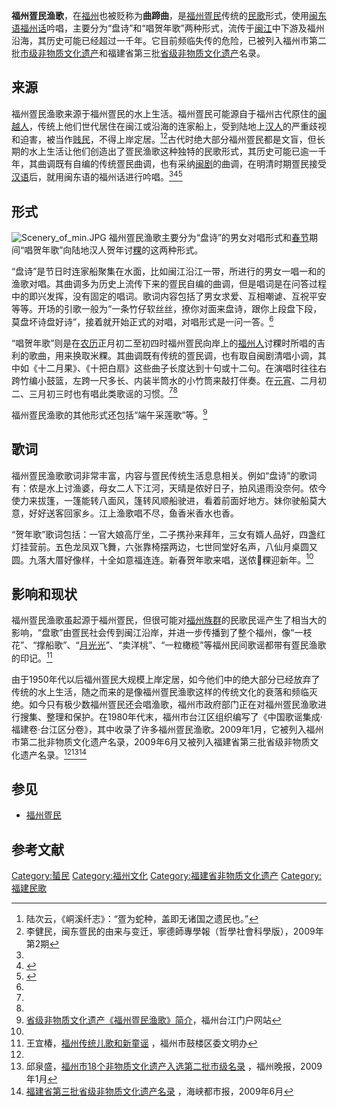 '''福州疍民渔歌'''，在[[福州|福州]]也被贬称为'''曲蹄曲'''，是[[福州疍民|福州疍民]]传统的[[民歌|民歌]]形式，使用[[闽东语|闽东语]][[福州话|福州话]]吟唱，主要分为“盘诗”和“唱贺年歌”两种形式，流传于[[闽江|闽江]]中下游及福州沿海，其历史可能已经超过一千年。它目前频临失传的危险，已被列入福州市第二批[[福州市非物质文化遗产|市级非物质文化遗产]]和福建省第三批[[福建省非物质文化遗产|省级非物质文化遗产]]名录。

==来源==
福州疍民渔歌来源于福州疍民的水上生活。福州疍民可能源自于福州古代原住的[[闽越人|闽越人]]，传统上他们世代居住在闽江或沿海的连家船上，受到陆地上[[汉人|汉人]]的严重歧视和迫害，被当作[[贱民|贱民]]，不得上岸定居。<ref name="《峒溪纤志》">陆次云，《峒溪纤志》：“疍为蛇种，盖即无诸国之遗民也。”</ref><ref name="闽东疍民的由来与变迁">李健民，闽东疍民的由来与变迁，寧德師專學報（哲學社會科學版），2009年第2期</ref>古代时绝大部分福州疍民都是文盲，但长期的水上生活让他们创造出了疍民渔歌这种独特的民歌形式，其历史可能已逾一千年，其曲调既有自编的传统疍民曲调，也有采纳[[闽剧|闽剧]]的曲调，在明清时期疍民接受[[汉语|汉语]]后，就用闽东语的福州话进行吟唱。<ref name="闽东疍民的由来与变迁"/><ref name="闽江流域疍民的文化习俗形态">
{{cite journal|title=闽江流域疍民的文化习俗形态|author=刘传标|url=http://www.cnki.com.cn/Article/CJFDTotal-FLJS200309018.htm|date=2017-06|journal=福建论坛: 经济社会版|issue=|doi=10.3969/j.issn.1672-6847.2003.09.019|others=|year=|volume=|page=|pmid=|work=}}
</ref><ref name="濒临失传的“福州疍民渔歌”">
{{cite web|title=濒临失传的“福州疍民渔歌”|url=http://daj.fuzhou.gov.cn/zz/wszt/tslm/shqw/201501/t20150127_1172023.htm|author=林精华|date=2009-05-06|work=福州晚报|via=福州市档案局}}
</ref>

==形式==
[[File:Scenery_of_min.JPG|thumb]]
福州疍民渔歌主要分为“盘诗”的男女对唱形式和[[春节|春节]]期间“唱贺年歌”向陆地汉人贺年讨[[粿|粿]]的这两种形式。

“盘诗”是节日时连家船聚集在水面，比如闽江沿江一带，所进行的男女一唱一和的渔歌对唱。其曲调多为历史上流传下来的疍民自编的曲调，但是唱词是在问答过程中的即兴发挥，没有固定的唱词。歌词内容包括了男女求爱、互相嘲谑、互祝平安等等。开场的引歌一般为“一条竹仔软丝丝，撩你对面来盘诗，跟你上段盘下段，莫盘坏诗盘好诗”，接着就开始正式的对唱，对唱形式是一问一答。<ref name="濒临失传的“福州疍民渔歌”"/>

“唱贺年歌”则是在[[农历|农历]]正月初二至初四时福州疍民向岸上的[[福州人|福州人]]讨粿时所唱的吉利的歌曲，用来换取米粿。其曲调既有传统的疍民调，也有取自闽剧清唱小调，其中如《十二月果》、《十把白扇》这些曲子长度达到十句或十二句。在演唱时往往右跨竹编小鼓篮，左跨一尺多长、内装半筒水的小竹筒来敲打伴奏。在[[元宵|元宵]]、二月初二、三月初三时也有唱此类歌谣的习惯。<ref name="闽江流域疍民的文化习俗形态"/><ref name="濒临失传的“福州疍民渔歌”"/>

福州疍民渔歌的其他形式还包括“端午采莲歌”等。<ref name="省级非物质文化遗产《福州疍民渔歌》简介">
[http://www.taijiang.gov.cn/ArticleDetails.aspx?articleId=5922 省级非物质文化遗产《福州疍民渔歌》简介]{{Dead link|date=2019年3月 |bot=InternetArchiveBot |fix-attempted=yes }}{{dead link|date=2018年1月 |bot=InternetArchiveBot |fix-attempted=yes }}，福州台江门户网站
</ref>

==歌词==
福州疍民渔歌歌词非常丰富，内容与疍民传统生活息息相关。例如“盘诗”的歌词有：侬是水上讨渔婆，母女二人下江河，天晴是侬好日子，拍风逷雨没奈何。侬今使力来拔篷，一篷能转八面风，篷转风顺船驶进，看着前面好地方。妹你驶船莫大意，好好送客回家乡。江上渔歌唱不尽，鱼香米香水也香。

“贺年歌”歌词包括：一官大娘高厅坐，二子携孙来拜年，三女有婿人品好，四盏红灯挂营前。五色龙凤双飞舞，六张靠椅摆两边，七世同堂好名声，八仙月桌圆又圆。九落大厝好像样，十全如意福连连。新春贺年歌来唱，送侬𥺪粿迎新年。<ref name="省级非物质文化遗产《福州疍民渔歌》简介"/>

==影响和现状==
福州疍民渔歌虽起源于福州疍民，但很可能对[[福州族群|福州族群]]的民歌民谣产生了相当大的影响，“盘歌”由疍民社会传到闽江沿岸，并进一步传播到了整个福州，像“一枝花”、“撑船歌”、“[[月光光_(儿歌)|月光光]]”、“卖洋桃”、“一粒橄榄”等福州民间歌谣都带有疍民渔歌的印记。<ref name="福州传统儿歌和新童谣">
王宜椿，[http://www.gl.gov.cn/News/ArticleDetail.aspx?articleid=11958 福州传统儿歌和新童谣] {{Wayback|url=http://www.gl.gov.cn/News/ArticleDetail.aspx?articleid=11958 |date=20131206081329 }} {{Wayback|url=http://www.gl.gov.cn/News/ArticleDetail.aspx?articleid=11958 |date=20131206081329 }}，福州市鼓楼区委文明办
</ref>

由于1950年代以后福州疍民大规模上岸定居，如今他们中的绝大部分已经放弃了传统的水上生活，随之而来的是像福州疍民渔歌这样的传统文化的衰落和频临灭绝。如今只有极少数福州疍民还会唱渔歌，福州市政府部门正在对福州疍民渔歌进行搜集、整理和保护。在1980年代末，福州市台江区组织编写了《中国歌谣集成·福建卷·台江区分卷》，其中收录了许多福州疍民渔歌。2009年1月，它被列入福州市第二批非物质文化遗产名录，2009年6月又被列入福建省第三批省级非物质文化遗产名录。<ref name="濒临失传的“福州疍民渔歌”"/><ref name="福州市18个非物质文化遗产入选第二批市级名录">
邱泉盛，[http://fjsen.com/fujian/2009-01/24/content_645210.htm 福州市18个非物质文化遗产入选第二批市级名录] {{Wayback|url=http://fjsen.com/fujian/2009-01/24/content_645210.htm |date=20090305110308 }} {{webarchive|url=https://web.archive.org/web/20090305110308/http://fjsen.com/fujian/2009-01/24/content_645210.htm |date=2009-03-05 }}，福州晚报，2009年1月
</ref><ref name="福建省第三批省级非物质文化遗产名录">[http://www.mtw168.com/2009/0607/112.html 福建省第三批省级非物质文化遗产名录] {{Wayback|url=http://www.mtw168.com/2009/0607/112.html |date=20100919063453 }}，海峡都市报，2009年6月</ref>

==参见==
*[[福州疍民|福州疍民]]

==参考文献==
{{Reflist|2}}

[[Category:蜑民|Category:蜑民]]
[[Category:福州文化|Category:福州文化]]
[[Category:福建省非物质文化遗产|Category:福建省非物质文化遗产]]
[[Category:福建民歌|Category:福建民歌]]